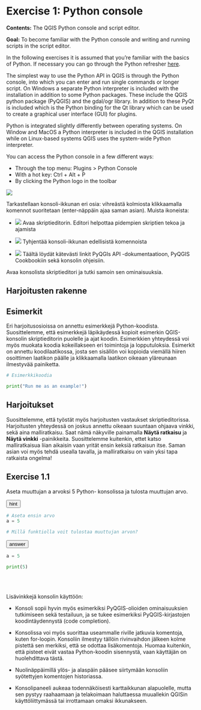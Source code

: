 # Exercise 1: Python console

**Contents:** The QGIS Python console and script editor.

**Goal:** To become familiar with the Python console and
writing and running scripts in the script editor.

::: note-box
In the following exercises it is assumed that you're familiar
with the basics of Python. If necessary you can go through
the Python refresher [here](00_harjoitus_0.html).
:::

The simplest way to use the Python API in QGIS is through the
Python console, into which you can enter and run single commands
or longer script. On Windows a separate Python interpreter is
included with the installation in addition to some Python packages.
These include the QGIS python package (PyQGIS) and the gdal/ogr
library. In addition to these PyQt is included which is the Python
binding for the Qt library which can be used to create a graphical
user interface (GUI) for plugins.

::: hint-box
Python is integrated slightly differently between operating systems.
On Window and MacOS a Python interpreter is included in the QGIS
installation while on Linux-based systems QGIS uses the system-wide
Python interpreter.
:::

You can access the Python console in a few different ways:

- Through the top menu: Plugins > Python Console
- With a hot key: Ctrl + Alt + P
- By clicking the Python logo in the toolbar

![](img/harjoitus_1/image1.png)

Tarkastellaan konsoli-ikkunan eri osia: vihreästä kolmiosta klikkaamalla komennot
suoritetaan (enter-näppäin ajaa saman asian). Muista ikoneista:

- ![](https://raw.githubusercontent.com/qgis/QGIS/master/images/themes/default/console/iconTabEditorConsole.svg)
Avaa skriptieditorin. Editori helpottaa pidempien skriptien tekoa ja ajamista

- ![](https://raw.githubusercontent.com/qgis/QGIS/master/images/themes/default/console/iconClearConsole.svg)
Tyhjentää konsoli-ikkunan edellisistä komennoista

- ![](https://raw.githubusercontent.com/qgis/QGIS/master/images/themes/default/console/iconHelpConsole.svg)
Täältä löydät kätevästi linkit PyQGIs API -dokumentaatioon, PyQGIS Cookbookiin
sekä konsolin ohjeisiin.

Avaa konsolista skriptieditori ja tutki samoin sen ominaisuuksia.

## Harjoitusten rakenne

## Esimerkit

Eri harjoitusosioissa on annettu esimerkkejä Python-koodista. Suosittelemme,
että esimerkkejä läpikäydessä kopioit esimerkin QGIS-konsolin skriptieditorin
puolelle ja ajat koodin. Esimerkkien yhteydessä voi myös muokata koodia
kokeillakseen eri toimintoja ja lopputuloksia. Esimerkit on annettu
koodilaatikossa, josta sen sisällön voi kopioida viemällä hiiren osoittimen
laatikon päälle ja klikkaamalla laatikon oikeaan yläreunaan ilmestyvää
painiketta.

::: code-box
```python
# Esimerkkikoodia

print("Run me as an example!")
```
:::

## Harjoitukset

Suosittelemme, että työstät myös harjoitusten vastaukset skriptieditorissa.
Harjoitusten yhteydessä on joskus annettu oikeaan suuntaan ohjaava vinkki,
sekä aina malliratkaisu. Saat nämä näkyville painamalla **Näytä ratkaisu** ja
**Näytä vinkki** -painikkeita. Suosittelemme kuitenkin, ettet katso malliratkaisua
liian aikaisin vaan yrität ensin keksiä ratkaisun itse.
Saman asian voi myös tehdä usealla tavalla, ja malliratkaisu on vain yksi
tapa ratkaista ongelma!

## Exercise 1.1

Aseta muuttujan a arvoksi 5 Python- konsolissa ja tulosta muuttujan arvo.

<button onclick="toggleAnswer(this)" class="btn answer_btn">hint</button>

::: hidden-box
::: code-box
```python
# Aseta ensin arvo
a = 5

# Millä funktiolla voit tulostaa muuttujan arvon?
```
:::
:::

<button onclick="toggleAnswer(this)" class="btn answer_btn">answer</button>

::: hidden-box
::: code-box
```python
a = 5

print(5)
```
:::
:::

\
\

::: hint-box
Lisävinkkejä konsolin käyttöön:

- Konsoli sopii hyvin myös esimerkiksi PyQGIS-olioiden ominaisuuksien tutkimiseen sekä
testailuun, ja se tukee esimerkiksi PyQGIS-kirjastojen koodintäydennystä (code completion).

- Konsolissa voi myös suorittaa useammalle riville jatkuvia komentoja, kuten for-loopin.
Konsoliin ilmestyy tällöin rivinvaihdon jälkeen kolme pistettä sen merkiksi, että se
odottaa lisäkomentoja. Huomaa kuitenkin, että pisteet eivät vastaa Python-koodin
sisennystä, vaan käyttäjän on huolehdittava tästä.

- Nuolinäppäimillä ylös- ja alaspäin pääsee siirtymään konsoliin syötettyjen komentojen
historiassa.

- Konsolipaneeli aukeaa todennäköisesti karttaikkunan alapuolelle, mutta sen pystyy
raahaamaan ja telakoimaan haluttaessa muuallekin QGISin käyttöliittymässä tai irrottamaan
omaksi ikkunakseen.
:::


